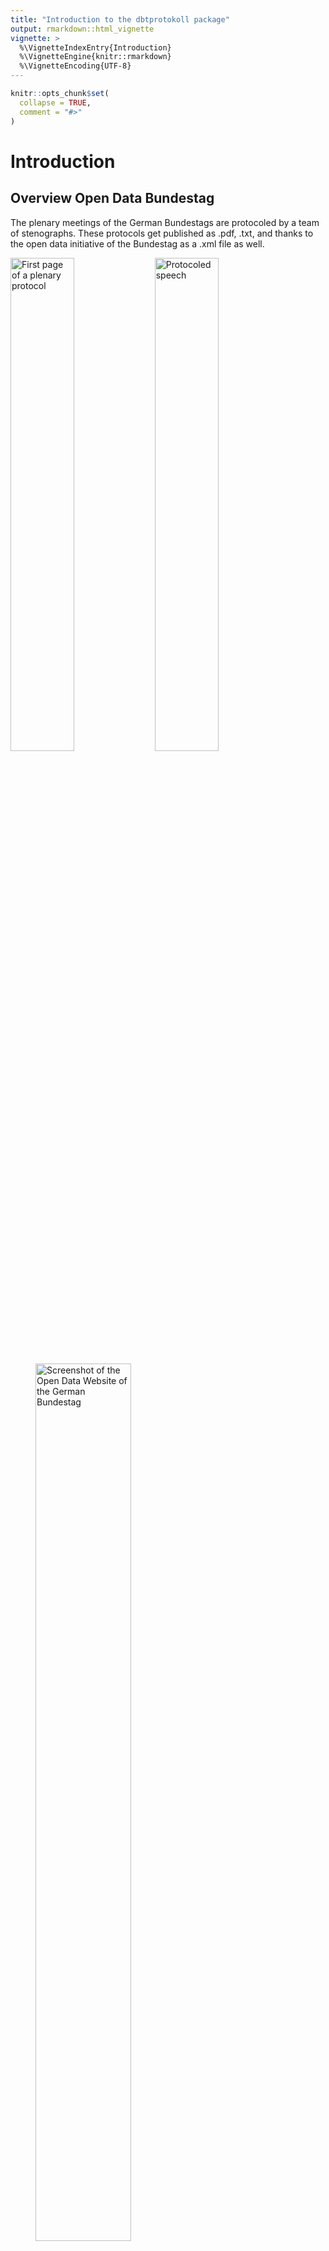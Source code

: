```yaml
---
title: "Introduction to the dbtprotokoll package"
output: rmarkdown::html_vignette
vignette: >
  %\VignetteIndexEntry{Introduction}
  %\VignetteEngine{knitr::rmarkdown}
  %\VignetteEncoding{UTF-8}
---
```


```r
knitr::opts_chunk$set(
  collapse = TRUE,
  comment = "#>"
)
```


# Introduction

## Overview Open Data Bundestag

The plenary meetings of the German Bundestags are protocoled by a team of stenographs.
These protocols get published as .pdf, .txt, and thanks to the open data initiative of the Bundestag as a .xml file as well. 

![First page of a plenary protocol](images/introduction/Protokoll1.png){width=45%}
![Protocoled speech](images/introduction/Protokoll2.png){width=45%}

![Screenshot of the Open Data Website of the German Bundestag](images/introduction/OpenData.png){width=60%}



## Downloading the protocols

We start of by importing the package as usual and downloading the protocols from the website of the bundestag.

```r
library(dbtprotokoll)

paths <- download_protocols()
```

Normaly it isn't necessary to touch the parameters base_url and registry_url those seem to be fixed for the 19. election period. What we could change is the directory the protocols get saved in, but we leave for now on the default. A local directory named "protokolle". 

```r
print(paths[1:10])
```

A call to download_protocols returns a vector of paths to the downloaded files.

## Parsing the protocols

Let's inspect one of these protocol files using the package xml2

```r
protocol <- xml2::read_xml(paths[1])

protocol
```

It consists out of a header section with some basic information about the plenary session and the protocol.
Under there are four child elements:

- vorspann
- sitzungsverlauf
- anlagen
- rednerliste

The package is able to parse information out of "sitzungsverlauf" and "rednerliste".

```r
print(xml2::xml_find_all(protocol, ".//rede")[[1]])
```

This is the structure of a "rede"-element which is a child of "sitzungsverlauf". It documents a speech hold by a member of the bundestag, moderation by the leader of the plenary-session (for example the president) and general remarks made by other members of the bundestag like applause or interjections. Other parts of the "sitzungsverlauf" are interesting as well but are very difficult to analyse without a linguistic background. Therefore we avoided parsing them.

```r
print(xml2::xml_find_all(protocol, ".//rednerliste")[[1]])
```

The "rednerliste" element contains the details of every member of the bundestag who is mentioned in the protocol.

### Using dbtprotokoll to parse a single protocol

To parse a single protocol with dbtprotokoll, the function parse_protocol is used. 
Its arguments are a string for the file path and the optional "check_schema" argument. If check_schema is TRUE (its default value), the xml2-function "xml_validate" will be used to validate that the xml document given is indeed written in the correct xml schema. To check this, we downloaded the file "dbtplenarprotokolle-data.dtd and converted it into an xsd file.
If the schema is correct (or check_schema is FALSE), the function will read the xml file given in the path-argument and start extracting information from the xml. It will then return a named list of four tibbles containing information about the plenary meeting:

```r
parsed_protocol <- parse_protocol(paths[1], check_schema = FALSE)
print(parsed_protocol)
```

Let's look at the returned tibbles in detail.

1. **"speakers":** A tibble containing speaker ID, full name, party and possibly roles of every person that held a speech at this plenary meeting.
```r
print(parsed_protocol$speakers)
```

2. **"paragraphs":** A tibble containing all paragraphs from all speeches held at the plenary meeting. The individual speech ID and speaker ID of the speaker are also found in this tibble.
```r
print(parsed_protocol$paragraphs)
```

3. **"comments":** A tibble containing all comments made in all speeches as well as the speech ID of the speech the comment was made in. Comments in this case are not only interjections by other politicians, but also include applause, laughing and amusement within different partys.
```r
print(parsed_protocol$comments)
```

4. **"roles":** A tibble containing all roles members of the bundestag have. This is necessary because some speakers have multiple roles. We can get all roles back by joining these two tibbles. 
```r
print(parsed_protocol$comments)
```

### Parsing the complete dataset

Parsing the complete dataset can be easily achieved by using "parse_protocols" and specifying the range. This function will instanciate as many parallel parsers as your system offers to speed up the process. It returns the same tibble structure, but cleaned up. Duplicated rows get removed.

```r
parsed_protocols <- dbtprotokoll::parse_protocols(start = "19001-data.xml", end = "19010-data.xml")
print(parsed_protocols)
```

### Store and restore the dataset with save and load

The parsed data can be manipulated and handled with standard R-functions for example saving the data to and loading it from disk to avoid parsing it again. 
```r
save(parsed_protocols, file = "protocols.RData")

rm(parsed_protocols)
```

```r
load("./protocols.RData")

print(parsed_protocols)
```

## Running analysis

The data stored in the tibbles can be analysed like always.

### Run a simple analysis

Let's count the number of speakers:

```r
library(dplyr)
parsed_protocols$speakers %>% count()

```

### Run complex analysis

Here is a list of more complex questions we asked:

- [Reactions from the fractions](Reactions.html)
- [Word lenghts](WordLengths.html)
- [Usage of words depending on the fraction](WordOccurences.html)
